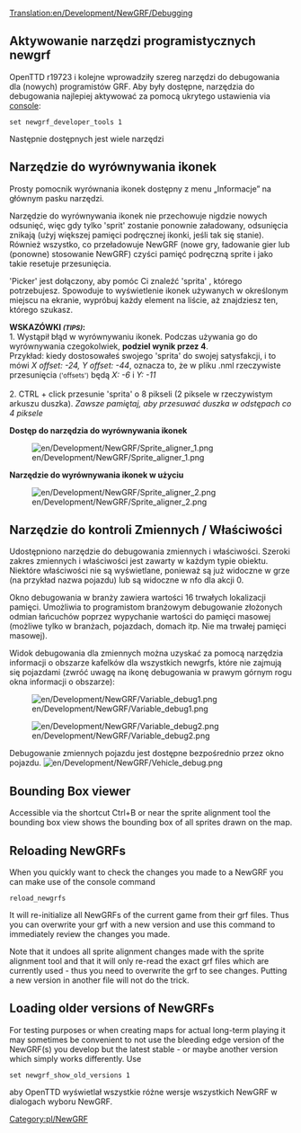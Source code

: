 [[Translation:en/Development/NewGRF/Debugging]]
<!--{{Table of contents}}-->{{pl/Manual/Spis treści}}

<!--{{Feature|1.1}}-->{{pl/Zgodne Wersje|1.1}}

== Aktywowanie narzędzi programistycznych newgrf ==
OpenTTD r19723 i kolejne wprowadziły szereg narzędzi do debugowania dla (nowych) programistów GRF. Aby były dostępne, narzędzia do debugowania najlepiej aktywować za pomocą ukrytego ustawienia via [[pl/Manual/Konsola|console]]:
<pre>
set newgrf_developer_tools 1
</pre>

Następnie dostępnych jest wiele narzędzi

== Narzędzie do wyrównywania ikonek ==
Prosty pomocnik wyrównania ikonek dostępny z menu „Informacje” na głównym pasku narzędzi.

Narzędzie do wyrównywania ikonek nie przechowuje nigdzie nowych odsunięć, więc gdy tylko 'sprit' zostanie ponownie załadowany, odsunięcia znikają (użyj większej pamięci podręcznej ikonki, jeśli tak się stanie). Również wszystko, co przeładowuje NewGRF (nowe gry, ładowanie gier lub (ponowne) stosowanie NewGRF) czyści pamięć podręczną sprite i jako takie resetuje przesunięcia.

'Picker' jest dołączony, aby pomóc Ci znaleźć 'sprita' , którego potrzebujesz. Spowoduje to wyświetlenie ikonek używanych w określonym miejscu na ekranie, wypróbuj każdy element na liście, aż znajdziesz ten, którego szukasz.

'''WSKAZÓWKI
<small>''(TIPS)''</small>:'''<br/>
1. Wystąpił błąd w wyrównywaniu ikonek. Podczas używania go do wyrównywania czegokolwiek, '''podziel wynik przez 4'''. <br/>Przykład: kiedy dostosowałeś swojego 'sprita' do swojej satysfakcji, i to mówi ''X offset: -24, Y offset: -44'', oznacza to, że w pliku .nml rzeczywiste przesunięcia <small>('offsets')</small> będą ''X: -6'' i ''Y: -11''<br/><br/>
2. CTRL + click przesunie 'sprita' o 8 pikseli (2 piksele w rzeczywistym arkuszu duszka). ''Zawsze pamiętaj, aby przesuwać duszka w odstępach co 4 piksele''

'''Dostęp do narzędzia do wyrównywania ikonek'''

[[File:en/Development/NewGRF/Sprite aligner 1.png]]


'''Narzędzie do wyrównywania ikonek w użyciu'''

[[File:en/Development/NewGRF/Sprite aligner 2.png]]

== Narzędzie do kontroli Zmiennych / Właściwości ==
Udostępniono narzędzie do debugowania zmiennych i właściwości. Szeroki zakres zmiennych i właściwości jest zawarty w każdym typie obiektu. Niektóre właściwości nie są wyświetlane, ponieważ są już widoczne w grze (na przykład nazwa pojazdu) lub są widoczne w nfo dla akcji 0.

Okno debugowania w branży zawiera wartości 16 trwałych lokalizacji pamięci. Umożliwia to programistom branżowym debugowanie złożonych odmian łańcuchów poprzez wypychanie wartości do pamięci masowej (możliwe tylko w branżach, pojazdach, domach itp. Nie ma trwałej pamięci masowej).

Widok debugowania dla zmiennych można uzyskać za pomocą narzędzia informacji o obszarze kafelków dla wszystkich newgrfs, które nie zajmują się pojazdami (zwróć uwagę na ikonę debugowania w prawym górnym rogu okna informacji o obszarze):

[[File:en/Development/NewGRF/Variable debug1.png]]

[[File:en/Development/NewGRF/Variable debug2.png]]


Debugowanie zmiennych pojazdu jest dostępne bezpośrednio przez okno pojazdu.
[[File:en/Development/NewGRF/Vehicle debug.png]]

== Bounding Box viewer ==
Accessible via the shortcut Ctrl+B or near the sprite alignment tool the bounding box view shows the bounding box of all sprites drawn on the map.

== Reloading NewGRFs ==
When you quickly want to check the changes you made to a NewGRF you can make use of the console command 
<pre>
reload_newgrfs
</pre>
It will re-initialize all NewGRFs of the current game from their grf files. Thus you can overwrite your grf with a new version and use this command to immediately review the changes you made.

Note that it undoes all sprite alignment changes made with the sprite alignment tool and that it will only re-read the exact grf files which are currently used - thus you need to overwrite the grf to see changes. Putting a new version in another file will not do the trick.

== Loading older versions of NewGRFs ==
For testing purposes or when creating maps for actual long-term playing it may sometimes be convenient to not use the bleeding edge version of the NewGRF(s) you develop but the latest stable - or maybe another version which simply works differently. Use
<pre>
set newgrf_show_old_versions 1
</pre>
aby OpenTTD wyświetlał wszystkie różne wersje wszystkich NewGRF w dialogach wyboru NewGRF.


<!--[[Category:NewGRF]]-->[[Category:pl/NewGRF]]